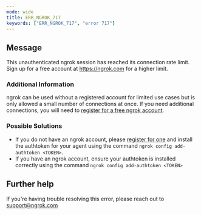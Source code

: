 ```yaml
---
mode: wide
title: ERR_NGROK_717
keywords: ["ERR_NGROK_717", "error 717"]
---
```


## Message

This unauthenticated ngrok session has reached its connection rate limit. Sign up for a free account at https://ngrok.com for a higher limit.

### Additional Information

ngrok can be used without a registered account for limited use cases but is only allowed a small number of connections at once. If you need additional connections, you will need to [register for a free ngrok account](https://dashboard.ngrok.com).

### Possible Solutions

- If you do not have an ngrok account, please [register for one](https://dashboard.ngrok.com) and install the authtoken for your agent using the command `ngrok config add-authtoken <TOKEN>`.
- If you have an ngrok account, ensure your authtoken is installed correctly using the command `ngrok config add-authtoken <TOKEN>`

## Further help

If you're having trouble resolving this error, please reach out to [support@ngrok.com](mailto:support@ngrok.com?subject=Help%20with%20ERR_NGROK_717)

